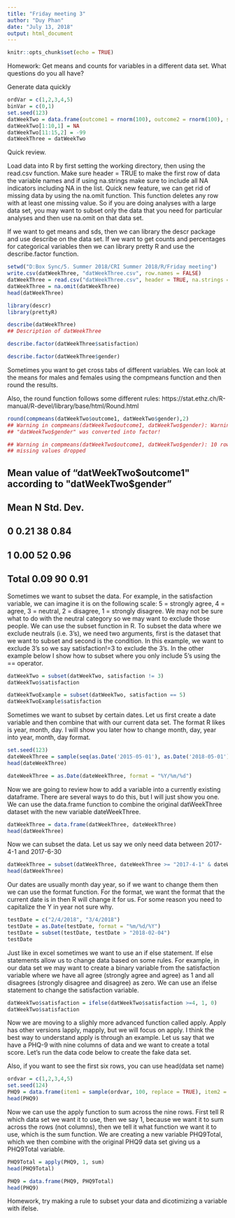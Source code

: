 ```yaml
---
title: "Friday meeting 3"
author: "Duy Phan"
date: "July 13, 2018"
output: html_document
---
```


```r
knitr::opts_chunk$set(echo = TRUE)
```
Homework: Get means and counts for variables in a different data set. What questions do you all have?

Generate data quickly
```r
ordVar = c(1,2,3,4,5)
binVar = c(0,1)
set.seed(123)
datWeekTwo = data.frame(outcome1 = rnorm(100), outcome2 = rnorm(100), satisfaction = sample(ordVar, 100, replace = TRUE), gender = sample(binVar, 100, replace = TRUE))
datWeekTwo[1:10,1] = NA
datWeekTwo[11:15,2] = -99
datWeekThree = datWeekTwo
```
Quick review.

Load data into R by first setting the working directory, then using the read.csv function. Make sure header = TRUE to make the first row of data the variable names and if using na.strings make sure to include all NA indicators including NA in the list. Quick new feature, we can get rid of missing data by using the na.omit function. This function deletes any row with at least one missing value. So if you are doing analyses with a large data set, you may want to subset only the data that you need for particular analyses and then use na.omit on that data set.

If we want to get means and sds, then we can library the descr package and use describe on the data set. If we want to get counts and percentages for categorical variables then we can library pretty R and use the describe.factor function.

```r
setwd("D:Box Sync/5. Summer 2018/CRI Summer 2018/R/Friday meeting")
write.csv(datWeekThree, "datWeekThree.csv", row.names = FALSE)
datWeekThree = read.csv("datWeekThree.csv", header = TRUE, na.strings = c(NA, -99))
datWeekThree = na.omit(datWeekThree)
head(datWeekThree)
```

```r
library(descr)
library(prettyR)
```

```r
describe(datWeekThree)
## Description of datWeekThree
```

```r
describe.factor(datWeekThree$satisfaction)
```

```r
describe.factor(datWeekThree$gender)
```
Sometimes you want to get cross tabs of different variables. We can look at the means for males and females using the compmeans function and then round the results.

Also, the round function follows some different rules: https://stat.ethz.ch/R-manual/R-devel/library/base/html/Round.html
```r
round(compmeans(datWeekTwo$outcome1, datWeekTwo$gender),2)
## Warning in compmeans(datWeekTwo$outcome1, datWeekTwo$gender): Warning:
## "datWeekTwo$gender" was converted into factor!

## Warning in compmeans(datWeekTwo$outcome1, datWeekTwo$gender): 10 rows with
## missing values dropped
```

## Mean value of "datWeekTwo$outcome1" according to "datWeekTwo$gender"
##       Mean  N Std. Dev.
## 0     0.21 38      0.84
## 1     0.00 52      0.96
## Total 0.09 90      0.91

Sometimes we want to subset the data. For example, in the satisfaction variable, we can imagine it is on the following scale: 5 = strongly agree, 4 = agree, 3 = neutral, 2 = disagree, 1 = strongly disagree. We may not be sure what to do with the neutral category so we may want to exclude those people. We can use the subset function in R. To subset the data where we exclude neutrals (i.e. 3's), we need two arguments, first is the dataset that we want to subset and second is the condition. In this example, we want to exclude 3's so we say satisfaction!=3 to exclude the 3's. In the other example below I show how to subset where you only include 5's using the == operator.
```r
datWeekTwo = subset(datWeekTwo, satisfaction != 3)
datWeekTwo$satisfaction
```
```r
datWeekTwoExample = subset(datWeekTwo, satisfaction == 5)
datWeekTwoExample$satisfaction
```
Sometimes we want to subset by certain dates. Let us first create a date variable and then combine that with our current data set. The format R likes is year, month, day. I will show you later how to change month, day, year into year, month, day format.
```r
set.seed(123)
dateWeekThree = sample(seq(as.Date('2015-05-01'), as.Date('2018-05-01'), by="day"), 85)
head(dateWeekThree)
```
```r
dateWeekThree = as.Date(dateWeekThree, format = "%Y/%m/%d")
```

Now we are going to review how to add a variable into a currently existing dataframe. There are several ways to do this, but I will just show you one. We can use the data.frame function to combine the original datWeekThree dataset with the new variable dateWeekThree.
```r
datWeekThree = data.frame(datWeekThree, dateWeekThree)
head(datWeekThree)
```
Now we can subset the data. Let us say we only need data between 2017-4-1 and 2017-6-30
```r
datWeekThree = subset(datWeekThree, dateWeekThree >= "2017-4-1" & dateWeekThree <= "2017-6-30")
head(datWeekThree)
```
Our dates are usually month day year, so if we want to change them then we can use the format function. For the format, we want the format that the current date is in then R will change it for us. For some reason you need to capitalize the Y in year not sure why.
```r
testDate = c("2/4/2018", "3/4/2018")
testDate = as.Date(testDate, format = "%m/%d/%Y")
testDate = subset(testDate, testDate > "2018-02-04")
testDate
```
Just like in excel sometimes we want to use an if else statement. If else statements allow us to change data based on some rules. For example, in our data set we may want to create a binary variable from the satisfaction variable where we have all agree (strongly agree and agree) as 1 and all disagrees (strongly disagree and disagree) as zero. We can use an ifelse statement to change the satisfaction variable.
```r
datWeekTwo$satisfaction = ifelse(datWeekTwo$satisfaction >=4, 1, 0)
datWeekTwo$satisfaction
```
Now we are moving to a slighly more advanced function called apply. Apply has other versions lapply, mapply, but we will focus on apply. I think the best way to understand apply is through an example. Let us say that we have a PHQ-9 with nine columns of data and we want to create a total score. Let's run the data code below to create the fake data set.

Also, if you want to see the first six rows, you can use head(data set name)
```r
ordvar = c(1,2,3,4,5)
set.seed(124)
PHQ9 = data.frame(item1 = sample(ordvar, 100, replace = TRUE), item2 = sample(ordvar, 100, replace = TRUE), item3 = sample(ordvar, 100, replace = TRUE), item4 = sample(ordvar, 100, replace = TRUE), item5 = sample(ordvar, 100, replace = TRUE), item6 = sample(ordvar, 100, replace = TRUE), item7 = sample(ordvar, 100, replace = TRUE), item8 = sample(ordvar, 100, replace = TRUE), item9 = sample(ordvar, 100, replace = TRUE))
head(PHQ9)
```
Now we can use the apply function to sum across the nine rows. First tell R which data set we want it to use, then we say 1, because we want it to sum across the rows (not columns), then we tell it what function we want it to use, which is the sum function. We are creating a new variable PHQ9Total, which we then combine with the original PHQ9 data set giving us a PHQ9Total variable.
```r
PHQ9Total = apply(PHQ9, 1, sum)
head(PHQ9Total)
```
```r
PHQ9 = data.frame(PHQ9, PHQ9Total)
head(PHQ9)
```
Homework, try making a rule to subset your data and dicotimizing a variable with ifelse.
